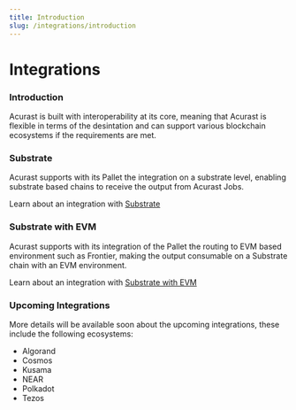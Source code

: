 ```yaml
---
title: Introduction
slug: /integrations/introduction
---
```


# Integrations

### Introduction

Acurast is built with interoperability at its core, meaning that Acurast is flexible in terms of the desintation and can support various blockchain ecosystems if the requirements are met.

### Substrate

Acurast supports with its Pallet the integration on a substrate level, enabling substrate based chains to receive the output from Acurast Jobs.

Learn about an integration with [Substrate](/integrations/substrate/)

### Substrate with EVM

Acurast supports with its integration of the Pallet the routing to EVM based environment such as Frontier, making the output consumable on a Substrate chain with an EVM environment.

Learn about an integration with [Substrate with EVM](/integrations/substrate-evm/)

### Upcoming Integrations

More details will be available soon about the upcoming integrations, these include the following ecosystems:

- Algorand
- Cosmos
- Kusama
- NEAR
- Polkadot
- Tezos

